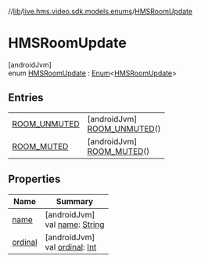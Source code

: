 //[lib](/api-reference/android/v2/home/content)/[live.hms.video.sdk.models.enums](../index)/[HMSRoomUpdate](index)

# HMSRoomUpdate

[androidJvm]\
enum [HMSRoomUpdate](index) : [Enum](https://kotlinlang.org/api/latest/jvm/stdlib/kotlin/-enum/index.html)<[HMSRoomUpdate](index)>

## Entries

|                                               |                                                                   |
| --------------------------------------------- | ----------------------------------------------------------------- |
| [ROOM_UNMUTED](-r-o-o-m_-u-n-m-u-t-e-d/index) | [androidJvm]<br />[ROOM_UNMUTED](-r-o-o-m_-u-n-m-u-t-e-d/index)() |
| [ROOM_MUTED](-r-o-o-m_-m-u-t-e-d/index)       | [androidJvm]<br />[ROOM_MUTED](-r-o-o-m_-m-u-t-e-d/index)()       |

## Properties

| Name                                                  | Summary                                                                                                                                                     |
| ----------------------------------------------------- | ----------------------------------------------------------------------------------------------------------------------------------------------------------- |
| [name](index#-503546435%2FProperties%2F-1973928616)   | [androidJvm]<br />val [name](index#-503546435%2FProperties%2F-1973928616): [String](https://kotlinlang.org/api/latest/jvm/stdlib/kotlin/-string/index.html) |
| [ordinal](index#643249249%2FProperties%2F-1973928616) | [androidJvm]<br />val [ordinal](index#643249249%2FProperties%2F-1973928616): [Int](https://kotlinlang.org/api/latest/jvm/stdlib/kotlin/-int/index.html)     |
